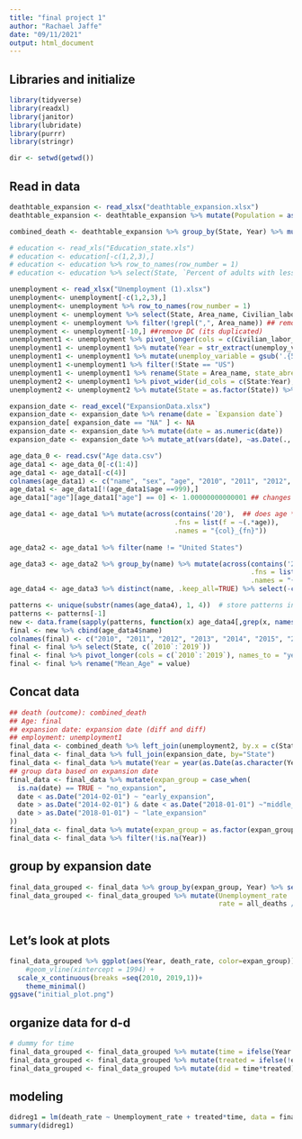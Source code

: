 ```yaml
---
title: "final project 1"
author: "Rachael Jaffe"
date: "09/11/2021"
output: html_document
---
```

## Libraries and initialize
```r
library(tidyverse)
library(readxl)
library(janitor)
library(lubridate) 
library(purrr)
library(stringr)

dir <- setwd(getwd())

```


## Read in data
```r
deathtable_expansion <- read_xlsx("deathtable_expansion.xlsx")
deathtable_expansion <- deathtable_expansion %>% mutate(Population = as.numeric(Population))

combined_death <- deathtable_expansion %>% group_by(State, Year) %>% mutate(all_deaths = sum(Deaths), all_pop = sum(Population, na.rm=TRUE), rate = all_deaths/all_pop) %>% distinct(State, Year, .keep_all = TRUE) %>% select(State, Year, all_deaths, all_pop, rate)
```

```r
# education <- read_xls("Education_state.xls") 
# education <- education[-c(1,2,3),]
# education <- education %>% row_to_names(row_number = 1)
# education <- education %>% select(State, `Percent of adults with less than a high school diploma, 2015-19`:`Percent of adults with a bachelor's degree or higher, 2015-19`)
```

```r
unemployment <- read_xlsx("Unemployment (1).xlsx")
unemployment<- unemployment[-c(1,2,3),]
unemployment<- unemployment %>% row_to_names(row_number = 1)
unemployment <- unemployment %>% select(State, Area_name, Civilian_labor_force_2010:Med_HH_Income_Percent_of_State_Total_2019)
unemployment <- unemployment %>% filter(!grepl(",", Area_name)) ## remove counties
unemployment <- unemployment[-10,] ##remove DC (its duplicated)
unemployment1 <- unemployment %>% pivot_longer(cols = c(Civilian_labor_force_2010:Med_HH_Income_Percent_of_State_Total_2019), names_to = "unemploy_variable") 
unemployment1 <- unemployment1 %>% mutate(Year = str_extract(unemploy_variable, "[^_]+$")) %>% mutate(Year = as.numeric(Year)) ## get year from each variable
unemployment1 <- unemployment1 %>% mutate(unemploy_variable = gsub('.{5}$', '', unemploy_variable)) ## remove year from variable name
unemployment1 <-unemployment1 %>% filter(!State == "US")
unemployment1 <- unemployment1 %>% rename(State = Area_name, state_abrev = State)
unemployment2 <- unemployment1 %>% pivot_wider(id_cols = c(State:Year), names_from = unemploy_variable, values_from = value)
unemployment2 <- unemployment2 %>% mutate(State = as.factor(State)) %>%mutate_if(is.character,as.numeric)

```

```r
expansion_date <- read_excel("ExpansionData.xlsx")
expansion_date <- expansion_date %>% rename(date = `Expansion date`)
expansion_date[ expansion_date == "NA" ] <- NA
expansion_date <- expansion_date %>% mutate(date = as.numeric(date))
expansion_date <- expansion_date %>% mutate_at(vars(date), ~as.Date(., origin = "1899-12-30"))

```

```r
age_data_0 <- read.csv("Age data.csv")
age_data1 <- age_data_0[-c(1:4)]
age_data1 <- age_data1[-c(4)]
colnames(age_data1) <- c("name", "sex", "age", "2010", "2011", "2012", "2013", "2014", "2015", "2016", "2017", "2018", "2019")
age_data1 <- age_data1[!(age_data1$age ==999),] 
age_data1["age"][age_data1["age"] == 0] <- 1.00000000000001 ## changes age 0 to 1 so that we can get the total people

age_data1 <- age_data1 %>% mutate(across(contains('20'),  ## does age * # people per year so we can do the median
                                         .fns = list(f = ~(.*age)), 
                                         .names = "{col}_{fn}")) 
                                  
age_data2 <- age_data1 %>% filter(name != "United States") 

age_data3 <- age_data2 %>% group_by(name) %>% mutate(across(contains('20'), 
                                                            .fns = list(s = ~(sum(.))), 
                                                            .names = "{col}_{fn}")) 
age_data4 <- age_data3 %>% distinct(name, .keep_all=TRUE) %>% select(-c(sex, age)) %>% select(name, c(`2010_s`:`2019_f_s`))

patterns <- unique(substr(names(age_data4), 1, 4))  # store patterns in a vector
patterns <- patterns[-1]
new <- data.frame(sapply(patterns, function(x) age_data4[,grep(x, names(age_data4))][2] / age_data4[,grep(x, names(age_data4))][1]))  # loop through
final <- new %>% cbind(age_data4$name)
colnames(final) <- c("2010", "2011", "2012", "2013", "2014", "2015", "2016", "2017", "2018", "2019", "State")
final <- final %>% select(State, c(`2010`:`2019`))
final <- final %>% pivot_longer(cols = c(`2010`:`2019`), names_to = "year")
final <- final %>% rename("Mean_Age" = value)
```


## Concat data
```r
## death (outcome): combined_death
## Age: final
## expansion date: expansion date (diff and diff)
## employment: unemployment1
final_data <- combined_death %>% left_join(unemployment2, by.x = c(State, Year), by.y=c(State, Year))
final_data <- final_data %>% full_join(expansion_date, by="State")
final_data <- final_data %>% mutate(Year = year(as.Date(as.character(Year), format = "%Y")))
## group data based on expansion date
final_data <- final_data %>% mutate(expan_group = case_when(
  is.na(date) == TRUE ~ "no_expansion",
  date < as.Date("2014-02-01") ~ "early_expansion",
  date > as.Date("2014-02-01") & date < as.Date("2018-01-01") ~"middle_expansion",
  date > as.Date("2018-01-01") ~ "late_expansion"
))
final_data <- final_data %>% mutate(expan_group = as.factor(expan_group))
final_data <- final_data %>% filter(!is.na(Year))
```

## group by expansion date
```r
final_data_grouped <- final_data %>% group_by(expan_group, Year) %>% select_if(is.numeric) %>% summarise_at(vars(-group_cols(), c(all_deaths, all_pop, Employed, Unemployed, Civilian_labor_force)), sum, na.rm=TRUE)
final_data_grouped <- final_data_grouped %>% mutate(Unemployment_rate  = Unemployed / Civilian_labor_force,
                                                    rate = all_deaths / all_pop) %>% rename(death_rate= rate)
                                          

```


## Let's look at plots
```r
final_data_grouped %>% ggplot(aes(Year, death_rate, color=expan_group))+stat_summary(geom = 'line') +
    #geom_vline(xintercept = 1994) +
  scale_x_continuous(breaks =seq(2010, 2019,1))+
    theme_minimal()
ggsave("initial_plot.png")
```

## organize data for d-d 
```r
# dummy for time
final_data_grouped <- final_data_grouped %>% mutate(time = ifelse(Year >= 2016, 1, 0 ))
final_data_grouped <- final_data_grouped %>% mutate(treated = ifelse(!expan_group %in% c("no_expansion", "late_expansion"), 1, 0 ))
final_data_grouped <- final_data_grouped %>% mutate(did = time*treated)


```

## modeling
```r
didreg1 = lm(death_rate ~ Unemployment_rate + treated*time, data = final_data_grouped)
summary(didreg1)
```

